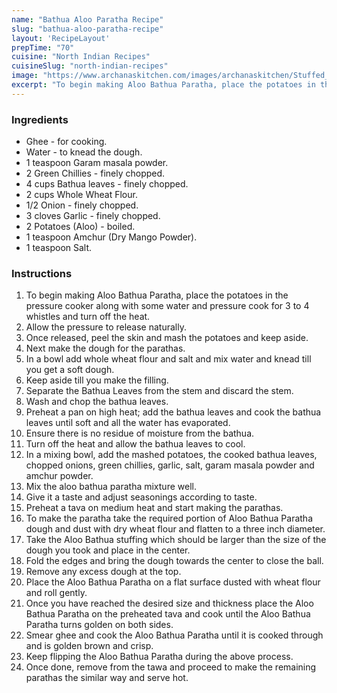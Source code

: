 ---
name: "Bathua Aloo Paratha Recipe"
slug: "bathua-aloo-paratha-recipe"
layout: 'RecipeLayout'
prepTime: "70"
cuisine: "North Indian Recipes"
cuisineSlug: "north-indian-recipes"
image: "https://www.archanaskitchen.com/images/archanaskitchen/Stuffed_Aloo_Paratha_With_Bathua_Recipe-17_1600.jpg"
excerpt: "To begin making Aloo Bathua Paratha, place the potatoes in the pressure cooker along with some water and pressure cook for 3 to 4 whistles and turn off the heat"
---

### Ingredients

- Ghee - for cooking.
- Water - to knead the dough.
- 1 teaspoon Garam masala powder.
- 2 Green Chillies - finely chopped.
- 4 cups Bathua leaves - finely chopped.
- 2 cups Whole Wheat Flour.
- 1/2 Onion - finely chopped.
- 3 cloves Garlic - finely chopped.
- 2 Potatoes (Aloo) - boiled.
- 1 teaspoon Amchur (Dry Mango Powder).
- 1 teaspoon Salt.

### Instructions

1. To begin making Aloo Bathua Paratha, place the potatoes in the pressure cooker along with some water and pressure cook for 3 to 4 whistles and turn off the heat.
1. Allow the pressure to release naturally.
1. Once released, peel the skin and mash the potatoes and keep aside.
1. Next make the dough for the parathas.
1. In a bowl add whole wheat flour and salt and mix water and knead till you get a soft dough.
1. Keep aside till you make the filling.
1. Separate the Bathua Leaves from the stem and discard the stem.
1. Wash and chop the bathua leaves.
1. Preheat a pan on high heat; add the bathua leaves and cook the bathua leaves until soft and all the water has evaporated.
1. Ensure there is no residue of moisture from the bathua.
1. Turn off the heat and allow the bathua leaves to cool.
1. In a mixing bowl, add the mashed potatoes, the cooked bathua leaves, chopped onions, green chillies, garlic, salt, garam masala powder and amchur powder.
1. Mix the aloo bathua paratha mixture well.
1. Give it a taste and adjust seasonings according to taste.
1. Preheat a tava on medium heat and start making the parathas.
1. To make the paratha take the required portion of Aloo Bathua Paratha dough and dust with dry wheat flour and flatten to a three inch diameter.
1. Take the Aloo Bathua stuffing which should be larger than the size of the dough you took and place in the center.
1. Fold the edges and bring the dough towards the center to close the ball.
1. Remove any excess dough at the top.
1. Place the Aloo Bathua Paratha on a flat surface dusted with wheat flour and roll gently.
1. Once you have reached the desired size and thickness place the Aloo Bathua Paratha on the preheated tava and cook until the Aloo Bathua Paratha turns golden on both sides.
1. Smear ghee and cook the Aloo Bathua Paratha until it is cooked through and is golden brown and crisp.
1. Keep flipping the Aloo Bathua Paratha during the above process.
1. Once done, remove from the tawa and proceed to make the remaining parathas the similar way and serve hot.
